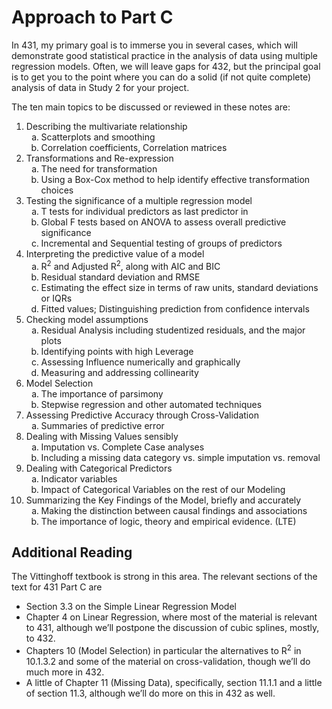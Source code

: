 # Approach to Part C

In 431, my primary goal is to immerse you in several cases, which will demonstrate good statistical practice in the analysis of data using multiple regression models. Often, we will leave gaps for 432, but the principal goal is to get you to the point where you can do a solid (if not quite complete) analysis of data in Study 2 for your project.

The ten main topics to be discussed or reviewed in these notes are:

1.	Describing the multivariate relationship
    a.	Scatterplots and smoothing
    b.	Correlation coefficients, Correlation matrices
2.	Transformations and Re-expression
    a.	The need for transformation
    b.	Using a Box-Cox method to help identify effective transformation choices
3.	Testing the significance of a multiple regression model
    a.	T tests for individual predictors as last predictor in
    b.	Global F tests based on ANOVA to assess overall predictive significance
    c.	Incremental and Sequential testing of groups of predictors
4.	Interpreting the predictive value of a model
    a.	R^2^ and Adjusted R^2^, along with AIC and BIC 
    b.	Residual standard deviation and RMSE
    c.	Estimating the effect size in terms of raw units, standard deviations or IQRs
    d.	Fitted values; Distinguishing prediction from confidence intervals
5.	Checking model assumptions
    a.	Residual Analysis including studentized residuals, and the major plots
    b.	Identifying points with high Leverage
    c.	Assessing Influence numerically and graphically
    d.	Measuring and addressing collinearity
6.	Model Selection
    a.	The importance of parsimony
    b.	Stepwise regression and other automated techniques
7.	Assessing Predictive Accuracy through Cross-Validation
    a.	Summaries of predictive error
8.	Dealing with Missing Values sensibly
    a.	Imputation vs. Complete Case analyses
    b.	Including a missing data category vs. simple imputation vs. removal
9.	Dealing with Categorical Predictors
    a.	Indicator variables
    b.	Impact of Categorical Variables on the rest of our Modeling 
10.	Summarizing the Key Findings of the Model, briefly and accurately
    a.	Making the distinction between causal findings and associations
    b.	The importance of logic, theory and empirical evidence. (LTE)

## Additional Reading 

The Vittinghoff textbook is strong in this area. The relevant sections of the text for 431 Part C are

- Section 3.3 on the Simple Linear Regression Model
- Chapter 4 on Linear Regression, where most of the material is relevant to 431, although we'll postpone the discussion of cubic splines, mostly, to 432.
- Chapters 10 (Model Selection) in particular the alternatives to R^2^ in 10.1.3.2 and some of the material on cross-validation, though we'll do much more in 432.
- A little of Chapter 11 (Missing Data), specifically, section 11.1.1 and a little of section 11.3, although we'll do more on this in 432 as well.



